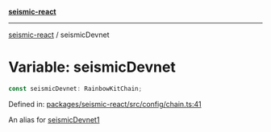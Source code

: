 [**seismic-react**](/seismic-react/README.mdx)

---

[seismic-react](/seismic-react/globals.mdx) / seismicDevnet

# Variable: seismicDevnet

```ts
const seismicDevnet: RainbowKitChain;
```

Defined in: [packages/seismic-react/src/config/chain.ts:41](https://github.com/SeismicSystems/seismic-client/blob/2fa4f54a29dd64db62da4b212c878a3bdaf2a21a/packages/seismic-react/src/config/chain.ts#L41)

An alias for [seismicDevnet1](/seismic-react/variables/seismicDevnet1.mdx)
